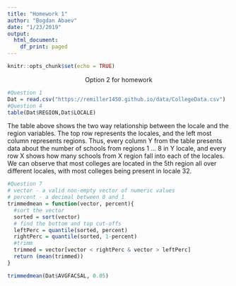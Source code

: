 ```yaml
---
title: "Homework 1"
author: "Bogdan Abaev"
date: "1/23/2019"
output:
  html_document:
    df_print: paged
---
```

```r

knitr::opts_chunk$set(echo = TRUE)
```
<center>
Option 2 for homework
</center>
```r
#Question 1
Dat = read.csv("https://remiller1450.github.io/data/CollegeData.csv")
#Question 4
table(Dat$REGION,Dat$LOCALE)
```

The table above shows the two way relationship between the locale and the region variables. The top row represents the locales, and the left most column represents regions.
Thus, every column Y from the table presents data about the number of schools from regions 1 ... 8 in Y locale, and every row X shows how many schools from X region fall into each of the locales.
We can observe that most colleges are located in the 5th region all over different locales, with most colleges being present in locale 32.

```r
#Question 7
# vector - a valid non-empty vector of numeric values
# percent - a decimal between 0 and 1
trimmedmean = function(vector, percent){
  #sort the vector
  sorted = sort(vector)
  # find the bottom and top cut-offs
  leftPerc = quantile(sorted, percent)
  rightPerc = quantile(sorted, 1-percent)
  #trimm
  trimmed = vector[vector < rightPerc & vector > leftPerc]
  return (mean(trimmed))
}

trimmedmean(Dat$AVGFACSAL, 0.05)
```




